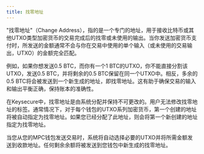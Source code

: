 ```yaml
---
title: 找零地址
---
```


"找零地址"（Change Address），指的是一个专门的地址，用于接收比特币或其他UTXO类型加密货币的交易完成后的找零或未使用的输出。当你发送加密货币支付时，所发送的金额通常不会与你在交易中使用的单个输入（或未使用的交易输出，UTXO）的金额完全匹配。

例如，如果你想发送0.5 BTC，而你有一个1 BTC的UTXO，你不能直接分割该UTXO，发送0.5 BTC，并将剩余的0.5 BTC保留在同一个UTXO中。相反，多余的0.5 BTC将会被发送到一个新生成的地址，即找零地址。这有助于确保交易的输入和输出平衡正确，保持账本的准确性。

在Keysecure中，找零地址是由系统分配并保持不可更改的。用户无法修改找零地址的标签。通常情况下，对于每个钱包的UTXO系列加密货币，第一个创建的地址将被自动指定为找零地址。如果您已经分配了此地址，则会将第一个新创建的地址指定为找零地址。

当您从您的MPC钱包发送交易时，系统将自动选择必要的UTXO并将所需金额发送到收款地址。任何剩余余额将被发送到您钱包中新生成的找零地址。